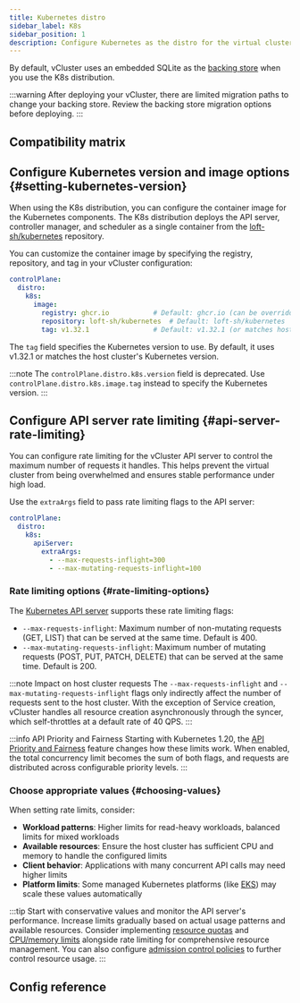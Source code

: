 ```yaml
---
title: Kubernetes distro
sidebar_label: K8s
sidebar_position: 1
description: Configure Kubernetes as the distro for the virtual cluster.
---
```



<DefaultDistroNote/>

By default, <GlossaryTerm term="vcluster">vCluster</GlossaryTerm> uses an embedded SQLite as the [backing store](../backing-store/README.mdx) when you use the <GlossaryTerm term="k8s">K8s</GlossaryTerm> distribution.

:::warning
After deploying your vCluster, there are limited migration paths to change your backing store. Review the backing store migration options before deploying.
:::

## Compatibility matrix

<K8sCompat/>

## Configure Kubernetes version and image options {#setting-kubernetes-version}

When using the K8s distribution, you can configure the container image for the Kubernetes components. The K8s distribution deploys the <GlossaryTerm term="api-server">API server</GlossaryTerm>, controller manager, and scheduler as a single container from the [loft-sh/kubernetes](https://github.com/loft-sh/kubernetes) repository.

You can customize the container image by specifying the registry, repository, and tag in your vCluster configuration:

```yaml title="vcluster.yaml"
controlPlane:
  distro:
    k8s:
      image:
        registry: ghcr.io           # Default: ghcr.io (can be overridden globally with controlPlane.advanced.defaultImageRegistry)
        repository: loft-sh/kubernetes  # Default: loft-sh/kubernetes
        tag: v1.32.1                # Default: v1.32.1 (or matches host Kubernetes version)
```

The `tag` field specifies the Kubernetes version to use. By default, it uses v1.32.1 or matches the <GlossaryTerm term="host-cluster">host cluster</GlossaryTerm>'s Kubernetes version.

:::note
The `controlPlane.distro.k8s.version` field is deprecated. Use `controlPlane.distro.k8s.image.tag` instead to specify the Kubernetes version.
:::

## Configure API server rate limiting {#api-server-rate-limiting}

You can configure rate limiting for the vCluster API server to control the maximum number of requests it handles. This helps prevent the <GlossaryTerm term="virtual-cluster">virtual cluster</GlossaryTerm> from being overwhelmed and ensures stable performance under high load.

Use the `extraArgs` field to pass rate limiting flags to the API server:

```yaml title="vcluster.yaml"
controlPlane:
  distro:
    k8s:
      apiServer:
        extraArgs:
          - --max-requests-inflight=300
          - --max-mutating-requests-inflight=100
```

### Rate limiting options {#rate-limiting-options}

The [Kubernetes API server](https://kubernetes.io/docs/reference/command-line-tools-reference/kube-apiserver/) supports these rate limiting flags:

- `--max-requests-inflight`: Maximum number of non-mutating requests (GET, LIST) that can be served at the same time. Default is 400.
- `--max-mutating-requests-inflight`: Maximum number of mutating requests (POST, PUT, PATCH, DELETE) that can be served at the same time. Default is 200.

:::note Impact on host cluster requests
The `--max-requests-inflight` and `--max-mutating-requests-inflight` flags only indirectly affect the number of requests sent to the host cluster. With the exception of Service creation, vCluster handles all resource creation asynchronously through the syncer, which self-throttles at a default rate of 40 QPS.
:::

:::info API Priority and Fairness
Starting with Kubernetes 1.20, the [API Priority and Fairness](https://kubernetes.io/docs/concepts/cluster-administration/flow-control/) feature changes how these limits work. When enabled, the total concurrency limit becomes the sum of both flags, and requests are distributed across configurable priority levels.
:::

### Choose appropriate values {#choosing-values}

When setting rate limits, consider:

- **Workload patterns**: Higher limits for read-heavy workloads, balanced limits for mixed workloads
- **Available resources**: Ensure the host cluster has sufficient CPU and memory to handle the configured limits
- **Client behavior**: Applications with many concurrent API calls may need higher limits
- **Platform limits**: Some managed Kubernetes platforms (like [EKS](https://docs.aws.amazon.com/eks/latest/best-practices/scale-control-plane.html)) may scale these values automatically

:::tip
Start with conservative values and monitor the API server's performance. Increase limits gradually based on actual usage patterns and available resources. Consider implementing [resource quotas](../../../policies/resource-quota.mdx) and [CPU/memory limits](../../../../../learn-how-to/hosted-control-plane/configure-memory-limits.mdx) alongside rate limiting for comprehensive resource management. You can also configure [admission control policies](../../../policies/admission-control.mdx) to further control resource usage.
:::

## Config reference

<DistroK8s/>
